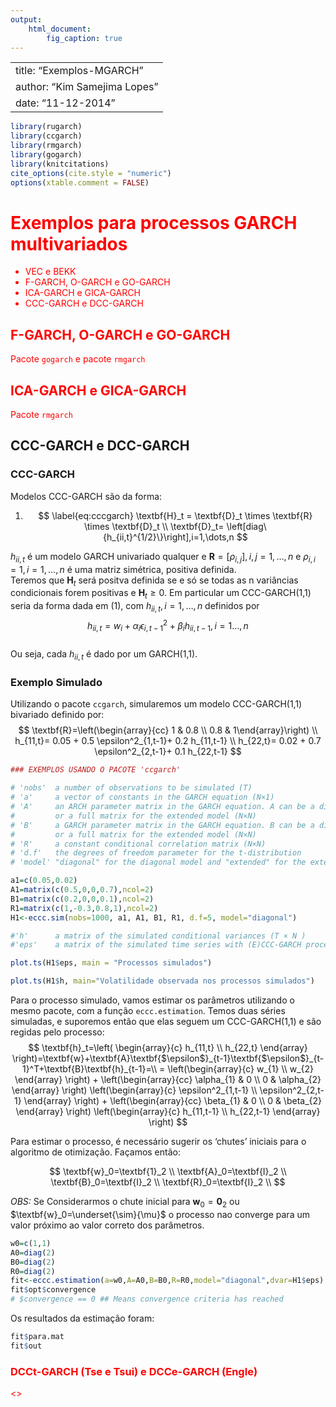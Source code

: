 ```yaml
---
output:
    html_document:
        fig_caption: true
--- 
```

---
title: "Exemplos-MGARCH"
author: "Kim Samejima Lopes"
date: "11-12-2014"
---  
  
[//]: #         includes:
[//]: #             in_header: mystyles.sty  
[//]: # 
```r
library(rugarch)
library(ccgarch)
library(rmgarch)
library(gogarch)
library(knitcitations)
cite_options(cite.style = "numeric")
options(xtable.comment = FALSE)
```
<font color="red">  

# Exemplos para processos GARCH multivariados

* VEC e BEKK  
* F-GARCH, O-GARCH e GO-GARCH  
* ICA-GARCH e GICA-GARCH   
* CCC-GARCH e DCC-GARCH  

## F-GARCH, O-GARCH e GO-GARCH  
Pacote `gogarch` e pacote `rmgarch`  

## ICA-GARCH e GICA-GARCH   
Pacote `rmgarch`
</font>


## CCC-GARCH e DCC-GARCH    
### CCC-GARCH    

Modelos CCC-GARCH são da forma:  

(@eqcccgarch) $$
\label{eq:cccgarch}
\textbf{H}_t = \textbf{D}_t \times \textbf{R}  \times \textbf{D}_t \\
\textbf{D}_t= \left[diag\{h_{ii,t}^{1/2}\}\right],i=1,\dots,n  
$$

$h_{ii,t}$ é um modelo GARCH univariado qualquer e $\textbf{R}= \left[\rho_{i,j}\right],i,j=1,\dots,n$ e $\rho_{i,i}=1,i=1,\dots,n$ é uma matriz simétrica, positiva definida.   
Teremos que $\textbf{H}_t$ será positva definida se e só se todas as n variâncias condicionais forem positivas e $\textbf{H}_t\ge 0$.
Em particular um CCC-GARCH(1,1) seria da forma dada em  (@eqcccgarch), com $h_{ii,t},i=1,\dots,n$ definidos por   
$$
h_{ii,t}=w_i+\alpha_i\epsilon^2_{i,t-1}+\beta_i h_{ii,t-1},i=1\dots,n
$$  
Ou seja, cada $h_{ii,t}$ é dado por um GARCH(1,1).

### Exemplo Simulado   
Utilizando o pacote `ccgarch`, simularemos um modelo CCC-GARCH(1,1) bivariado definido por:
$$
\textbf{R}=\left(\begin{array}{cc} 1 & 0.8 \\ 0.8 & 1\end{array}\right) \\
h_{11,t}= 0.05 + 0.5 \epsilon^2_{1,t-1}+ 0.2 h_{11,t-1} \\
h_{22,t}= 0.02 + 0.7 \epsilon^2_{2,t-1}+ 0.1 h_{22,t-1} 
$$  

```r
### EXEMPLOS USANDO O PACOTE 'ccgarch'

# 'nobs'  a number of observations to be simulated (T)
# 'a'     a vector of constants in the GARCH equation (N×1)
# 'A'     an ARCH parameter matrix in the GARCH equation. A can be a diagonal matrix for the original CCC-GARCH model 
#         or a full matrix for the extended model (N×N)
# 'B'     a GARCH parameter matrix in the GARCH equation. B can be a diagonal matrix for the original CCC-GARCH model 
#         or a full matrix for the extended model (N×N)
# 'R'     a constant conditional correlation matrix (N×N)
# 'd.f'   the degrees of freedom parameter for the t-distribution
# 'model' "diagonal" for the diagonal model and "extended" for the extended model

a1=c(0.05,0.02)
A1=matrix(c(0.5,0,0,0.7),ncol=2)
B1=matrix(c(0.2,0,0,0.1),ncol=2)
R1=matrix(c(1,-0.3,0.8,1),ncol=2)
H1<-eccc.sim(nobs=1000, a1, A1, B1, R1, d.f=5, model="diagonal")

#'h'      a matrix of the simulated conditional variances (T × N )
#'eps'    a matrix of the simulated time series with (E)CCC-GARCH process (T × N )
```

```r
plot.ts(H1$eps, main = "Processos simulados")
```

```r
plot.ts(H1$h, main="Volatilidade observada nos processos simulados")
```

Para o processo simulado, vamos estimar os parâmetros utilizando o mesmo pacote, com a função `eccc.estimation`.
Temos duas séries simuladas, e suporemos então que elas seguem um CCC-GARCH(1,1) e são regidas pelo processo:  
$$
\textbf{h}_t=\left(
\begin{array}{c}
 h_{11,t} \\ h_{22,t}
\end{array}
\right)=\textbf{w}+\textbf{A}\textbf{$\epsilon$}_{t-1}\textbf{$\epsilon$}_{t-1}^T+\textbf{B}\textbf{h}_{t-1}=\\
=
\left(\begin{array}{c} w_{1} \\ w_{2} \end{array} \right) + 
\left(\begin{array}{cc} \alpha_{1} & 0 \\ 0 & \alpha_{2} \end{array} \right) 
\left(\begin{array}{c} \epsilon^2_{1,t-1} \\ \epsilon^2_{2,t-1} \end{array} \right) + 
\left(\begin{array}{cc} \beta_{1}  & 0 \\ 0 & \beta_{2} \end{array} \right) 
\left(\begin{array}{c} h_{11,t-1} \\ h_{22,t-1} \end{array} \right)
$$

Para estimar o processo, é necessário sugerir os 'chutes' iniciais para o algoritmo de otimização. Façamos então:  

$$
\textbf{w}_0=\textbf{1}_2 \\
\textbf{A}_0=\textbf{I}_2 \\
\textbf{B}_0=\textbf{I}_2 \\
\textbf{R}_0=\textbf{I}_2 \\
$$

*OBS:* Se Considerarmos o chute inicial para $\textbf{w}_0=\textbf{0}_2$ ou $\textbf{w}_0=\underset{\sim}{\mu}$ o processo nao converge para um valor próximo ao valor correto dos parâmetros.

```r
w0=c(1,1)
A0=diag(2)
B0=diag(2)
R0=diag(2)
fit<-eccc.estimation(a=w0,A=A0,B=B0,R=R0,model="diagonal",dvar=H1$eps)
fit$opt$convergence
# $convergence == 0 ## Means convergence criteria has reached
```

Os resultados da estimação foram:  

```r
fit$para.mat
fit$out
```






















<font color="red">  

### DCCt-GARCH (Tse e Tsui) e DCCe-GARCH (Engle)   
<\font>